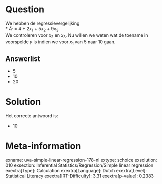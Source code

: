 Question
========

We hebben de regressievergelijking\
* *Å·* = 4 + 2*x*~1~ + 5*x*~2~ + 9*x*~3~\
We controleren voor *x*~2~ en *x*~3~. Nu willen we weten wat de toename
in voorspelde *y* is indien we voor *x*~1~ van 5 naar 10 gaan.

Answerlist
----------

* 5
* 10
* 20

Solution
========

Het correcte antwoord is: 

* 10

Meta-information
================
exname: uva-simple-linear-regression-178-nl
extype: schoice
exsolution: 010
exsection: Inferential Statistics/Regression/Simple linear regression
exextra[Type]: Calculation
exextra[Language]: Dutch
exextra[Level]: Statistical Literacy
exextra[IRT-Difficulty]: 3.31
exextra[p-value]: 0.2383
